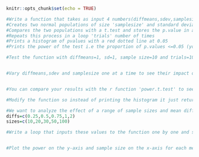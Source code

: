 
```r
knitr::opts_chunk$set(echo = TRUE)
```


```r
#Write a function that takes as input 4 numbers(diffmeans,sdev,samplesize, trials) and performs the following operations:
#Creates two normal populations of size 'samplesize' and standard deviation 'sdev'; one population has a mean of zero and the other has a mean of 'diffmeans' 
#Compares the two populations with a t.test and stores the p.value in a vector or dataframe
#Repeats this process in a loop 'trials' number of times
#Prints a histogram of pvalues with a red dotted line at 0.05 
#Prints the power of the test i.e the proportion of p.values <=0.05 (you may use this as the plot title instead of printing it)


```



```r
#Test the function with diffmeans=1, sd=1, sample size=10 and trials=1000 


#Vary diffmeans,sdev and samplesize one at a time to see their impact on power 


#You can compare your results with the r function 'power.t.test' to see if they give similar results

```


```r
#Modify the function so instead of printing the histogram it just returns the power 


```


```r
#We want to analyze the effect of a range of sample sizes and mean differences on power (assuming sdev=1 and trial=1000). These values are given below:
diffs=c(0.25,0.5,0.75,1,2)
sizes=c(10,20,30,50,100)

#Write a loop that inputs these values to the function one by one and stores the output power for each combination in a dataframe. The output dataframe should look like a table with the different sample sizes as rows and different diffmeans as columns. 



```


```r
#Plot the power on the y-axis and sample size on the x-axis for each mean difference (on the same plot)


```